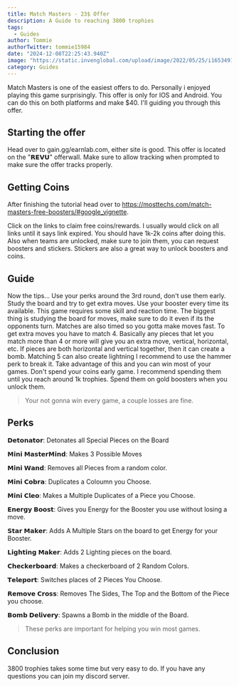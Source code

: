 ```yaml
---
title: Match Masters - 23$ Offer
description: A Guide to reaching 3800 trophies
tags:
  - Guides
author: Tommie 
authorTwitter: tommie15984
date: "2024-12-08T22:25:43.940Z"
image: "https://static.invenglobal.com/upload/image/2022/05/25/i1653491738543022.png"
category: Guides
---
```


Match Masters is one of the easiest offers to do. Personally i enjoyed playing this game surprisingly. This offer is only for IOS and Android. You can do this on both platforms and make $40. I'll guiding you through this offer.

## Starting the offer 

Head over to gain.gg/earnlab.com, either site is good. This offer is located on the "𝗥𝗘𝗩𝗨" offerwall. Make sure to allow tracking when prompted to make sure the offer tracks properly.

## Getting Coins 

After finishing the tutorial head over to https://mosttechs.com/match-masters-free-boosters/#google_vignette.

Click on the links to claim free coins/rewards. I usually would click on all links until it says link expired. You should have 1k-2k coins after doing this. Also when teams are unlocked, make sure to join them, you can request boosters and stickers. Stickers are also a great way to unlock boosters and coins. 

## Guide 

Now the tips... Use your perks around the 3rd round, don't use them early. Study the board and try to get extra moves. Use your booster every time its available. This game requires some skill and reaction time. The biggest thing is studying the board for moves, make sure to do it even if its the opponents turn. Matches are also timed so you gotta make moves fast. To get extra moves you have to match 4. Basically any pieces that let you match more than 4 or more will give you an extra move, vertical, horizontal, etc. If pieces are both horizontal and vertical together, then it can create a bomb. Matching 5 can also create lightning I recommend to use the hammer perk to break it. Take advantage of this and you can win most of your games. Don't spend your coins early game. I recommend spending them until you reach around 1k trophies. Spend them on gold boosters when you unlock them. 

> Your not gonna win every game, a couple losses are fine. 

## Perks 

𝗗𝗲𝘁𝗼𝗻𝗮𝘁𝗼𝗿: Detonates all Special Pieces on the Board

𝗠𝗶𝗻𝗶 𝗠𝗮𝘀𝘁𝗲𝗿𝗠𝗶𝗻𝗱: Makes 3 Possible Moves 

𝗠𝗶𝗻𝗶 𝗪𝗮𝗻𝗱: Removes all Pieces from a random color.

𝗠𝗶𝗻𝗶 𝗖𝗼𝗯𝗿𝗮: Duplicates a Coloumn you Choose.

𝗠𝗶𝗻𝗶 𝗖𝗹𝗲𝗼: Makes a Multiple Duplicates of a Piece you Choose.

𝗘𝗻𝗲𝗿𝗴𝘆 𝗕𝗼𝗼𝘀𝘁: Gives you Energy for the Booster you use without losing a move.

𝗦𝘁𝗮𝗿 𝗠𝗮𝗸𝗲𝗿: Adds A Multiple Stars on the board to get Energy for your Booster.

𝗟𝗶𝗴𝗵𝘁𝗶𝗻𝗴 𝗠𝗮𝗸𝗲𝗿: Adds 2 Lighting pieces on the board.

𝗖𝗵𝗲𝗰𝗸𝗲𝗿𝗯𝗼𝗮𝗿𝗱: Makes a checkerboard of 2 Random Colors.

𝗧𝗲𝗹𝗲𝗽𝗼𝗿𝘁: Switches places of 2 Pieces You Choose.

𝗥𝗲𝗺𝗼𝘃𝗲 𝗖𝗿𝗼𝘀𝘀: Removes The Sides, The Top and the Bottom of the Piece you choose.

𝗕𝗼𝗺𝗯 𝗗𝗲𝗹𝗶𝘃𝗲𝗿𝘆: Spawns a Bomb in the middle of the Board. 

> These perks are important for helping you win most games. 

## Conclusion

3800 trophies takes some time but very easy to do. If you have any questions you can join my discord server.